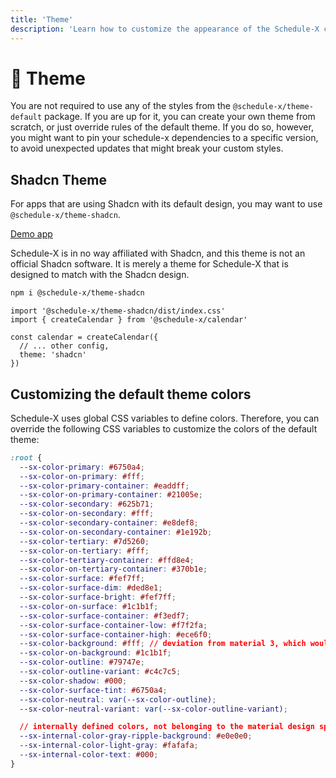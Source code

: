 ```yaml
---
title: 'Theme'
description: 'Learn how to customize the appearance of the Schedule-X calendar'
---
```


# 💅 Theme

You are not required to use any of the styles from the `@schedule-x/theme-default` package. If you are up for it, you can
create your own theme from scratch, or just override rules of the default theme. If you do so, however, you might want to pin
your schedule-x dependencies to a specific version, to avoid unexpected updates that might break your custom styles.

## Shadcn Theme

For apps that are using Shadcn with its default design, you may want to use `@schedule-x/theme-shadcn`.

[Demo app](https://schedule-x-shadcn.vercel.app/)


<Callout type="info">
  Schedule-X is in no way affiliated with Shadcn, and this theme is not an official Shadcn software. It is merely a theme
  for Schedule-X that is designed to match with the Shadcn design.
</Callout>

```bash copy
npm i @schedule-x/theme-shadcn
```

```tsx
import '@schedule-x/theme-shadcn/dist/index.css'
import { createCalendar } from '@schedule-x/calendar'

const calendar = createCalendar({
  // ... other config,
  theme: 'shadcn'
})
```

## Customizing the default theme colors

Schedule-X uses global CSS variables to define colors. Therefore, you can
override the following CSS variables to customize the colors of the default theme:

```css
:root {
  --sx-color-primary: #6750a4;
  --sx-color-on-primary: #fff;
  --sx-color-primary-container: #eaddff;
  --sx-color-on-primary-container: #21005e;
  --sx-color-secondary: #625b71;
  --sx-color-on-secondary: #fff;
  --sx-color-secondary-container: #e8def8;
  --sx-color-on-secondary-container: #1e192b;
  --sx-color-tertiary: #7d5260;
  --sx-color-on-tertiary: #fff;
  --sx-color-tertiary-container: #ffd8e4;
  --sx-color-on-tertiary-container: #370b1e;
  --sx-color-surface: #fef7ff;
  --sx-color-surface-dim: #ded8e1;
  --sx-color-surface-bright: #fef7ff;
  --sx-color-on-surface: #1c1b1f;
  --sx-color-surface-container: #f3edf7;
  --sx-color-surface-container-low: #f7f2fa;
  --sx-color-surface-container-high: #ece6f0;
  --sx-color-background: #fff; // deviation from material 3, which would be #FEF7FF
  --sx-color-on-background: #1c1b1f;
  --sx-color-outline: #79747e;
  --sx-color-outline-variant: #c4c7c5;
  --sx-color-shadow: #000;
  --sx-color-surface-tint: #6750a4;
  --sx-color-neutral: var(--sx-color-outline);
  --sx-color-neutral-variant: var(--sx-color-outline-variant);

  // internally defined colors, not belonging to the material design spec
  --sx-internal-color-gray-ripple-background: #e0e0e0;
  --sx-internal-color-light-gray: #fafafa;
  --sx-internal-color-text: #000;
}
```

